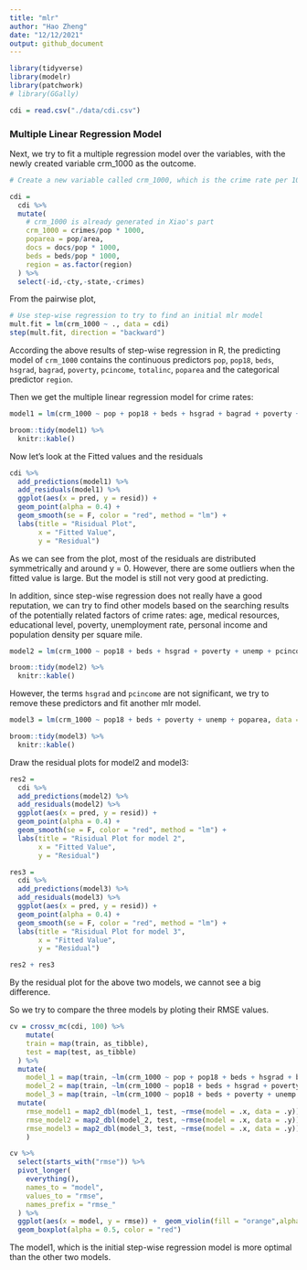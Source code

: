 ```yaml
---
title: "mlr"
author: "Hao Zheng"
date: "12/12/2021"
output: github_document
---
```


```r
library(tidyverse)
library(modelr)
library(patchwork)
# library(GGally)

cdi = read.csv("./data/cdi.csv")
```

### Multiple Linear Regression Model

Next, we try to fit a multiple regression model over the variables, with the newly created variable crm_1000 as the outcome.
```r
# Create a new variable called crm_1000, which is the crime rate per 1000 population in each county in year 1990, and another variable poparea which is the population density per square mile. Also change the number of doctors and beds into doctors and beds per 1000 population.

cdi = 
  cdi %>% 
  mutate(
    # crm_1000 is already generated in Xiao's part
    crm_1000 = crimes/pop * 1000,
    poparea = pop/area,
    docs = docs/pop * 1000,
    beds = beds/pop * 1000,
    region = as.factor(region)
  ) %>% 
  select(-id,-cty,-state,-crimes)
```

From the pairwise plot, 

```r
# Use step-wise regression to try to find an initial mlr model
mult.fit = lm(crm_1000 ~ ., data = cdi)
step(mult.fit, direction = "backward")
```

According the above results of step-wise regression in R, the predicting model of `crm_1000` contains the continuous predictors `pop`, `pop18`, `beds`, `hsgrad`, `bagrad`, `poverty`, `pcincome`, `totalinc`, `poparea` and the categorical predictor `region`.

Then we get the multiple linear regression model for crime rates:
```r
model1 = lm(crm_1000 ~ pop + pop18 + beds + hsgrad + bagrad + poverty + pcincome + totalinc + poparea + region, data = cdi)

broom::tidy(model1) %>% 
  knitr::kable()
```

Now let's look at the Fitted values and the residuals
```r
cdi %>% 
  add_predictions(model1) %>% 
  add_residuals(model1) %>% 
  ggplot(aes(x = pred, y = resid)) +
  geom_point(alpha = 0.4) + 
  geom_smooth(se = F, color = "red", method = "lm") +
  labs(title = "Risidual Plot",
       x = "Fitted Value", 
       y = "Residual")
```

As we can see from the plot, most of the residuals are distributed symmetrically and around y = 0. However, there are some outliers when the fitted value is large. But the model is still not very good at predicting.

In addition, since step-wise regression does not really have a good reputation, we can try to find other models based on the searching results of the potentially related factors of crime rates: age, medical resources, educational level, poverty, unemployment rate, personal income and population density per square mile.

```r
model2 = lm(crm_1000 ~ pop18 + beds + hsgrad + poverty + unemp + pcincome + poparea, data = cdi)

broom::tidy(model2) %>% 
  knitr::kable()
```

However, the terms `hsgrad` and `pcincome` are not significant, we try to remove these predictors and fit another mlr model.

```r
model3 = lm(crm_1000 ~ pop18 + beds + poverty + unemp + poparea, data = cdi)

broom::tidy(model3) %>% 
  knitr::kable()
```

Draw the residual plots for model2 and model3:
```r
res2 = 
  cdi %>% 
  add_predictions(model2) %>% 
  add_residuals(model2) %>% 
  ggplot(aes(x = pred, y = resid)) +
  geom_point(alpha = 0.4) + 
  geom_smooth(se = F, color = "red", method = "lm") +
  labs(title = "Risidual Plot for model 2",
       x = "Fitted Value", 
       y = "Residual")

res3 = 
  cdi %>% 
  add_predictions(model3) %>% 
  add_residuals(model3) %>% 
  ggplot(aes(x = pred, y = resid)) +
  geom_point(alpha = 0.4) + 
  geom_smooth(se = F, color = "red", method = "lm") +
  labs(title = "Risidual Plot for model 3",
       x = "Fitted Value", 
       y = "Residual")

res2 + res3
```

By the residual plot for the above two models, we cannot see a big difference.

So we try to compare the three models by ploting their RMSE values.
```r
cv = crossv_mc(cdi, 100) %>% 
    mutate(
    train = map(train, as_tibble),
    test = map(test, as_tibble)
  ) %>% 
  mutate(
    model_1 = map(train, ~lm(crm_1000 ~ pop + pop18 + beds + hsgrad + bagrad + poverty + pcincome + totalinc + poparea + region, data = cdi)),
    model_2 = map(train, ~lm(crm_1000 ~ pop18 + beds + hsgrad + poverty + unemp + pcincome + poparea, data = cdi)),
    model_3 = map(train, ~lm(crm_1000 ~ pop18 + beds + poverty + unemp + poparea, data = cdi))) %>% 
  mutate(
    rmse_model1 = map2_dbl(model_1, test, ~rmse(model = .x, data = .y)),
    rmse_model2 = map2_dbl(model_2, test, ~rmse(model = .x, data = .y)),
    rmse_model3 = map2_dbl(model_3, test, ~rmse(model = .x, data = .y))
    )

cv %>% 
  select(starts_with("rmse")) %>% 
  pivot_longer(
    everything(),
    names_to = "model",
    values_to = "rmse",
    names_prefix = "rmse_" 
  ) %>% 
  ggplot(aes(x = model, y = rmse)) +  geom_violin(fill = "orange",alpha = 0.4) +
  geom_boxplot(alpha = 0.5, color = "red") 

```

The model1, which is the initial step-wise regression model is more optimal than the other two models.
